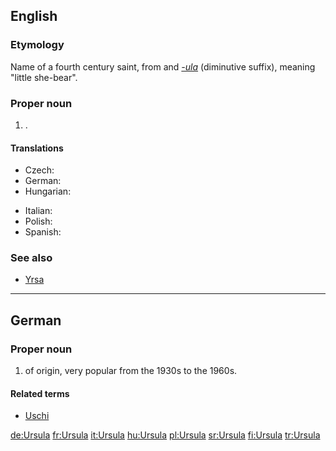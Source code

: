 {{also|Uršula|Úrsula}}
==English==

===Etymology===
Name of a fourth century saint, from {{etyl|la}} {{term|ursa||female bear|lang=la}} and ''[[-ula]]'' (diminutive suffix), meaning "little she-bear".

===Proper noun===
{{infl|en|proper noun}}

# {{given name|female|from=Latin}}.

====Translations====
{{trans-top|female given name}}
* Czech: {{t-|cs|Uršula}}
* German: {{t+|de|Ursula}}
* Hungarian: {{t+|hu|Orsolya}}
{{trans-mid}}
* Italian: {{t+|it|Orsola}}
* Polish: {{t+|pl|Urszula}}
* Spanish: {{t-|es|Úrsula}}
{{trans-bottom}}

===See also===
* [[Yrsa]]

----

==German==

===Proper noun===
{{infl|de|proper noun}}

# {{given name|female|lang=de}} of {{etyl|la|de}} origin, very popular from the 1930s to the 1960s.

====Related terms====
* [[Uschi]]

[[de:Ursula]]
[[fr:Ursula]]
[[it:Ursula]]
[[hu:Ursula]]
[[pl:Ursula]]
[[sr:Ursula]]
[[fi:Ursula]]
[[tr:Ursula]]